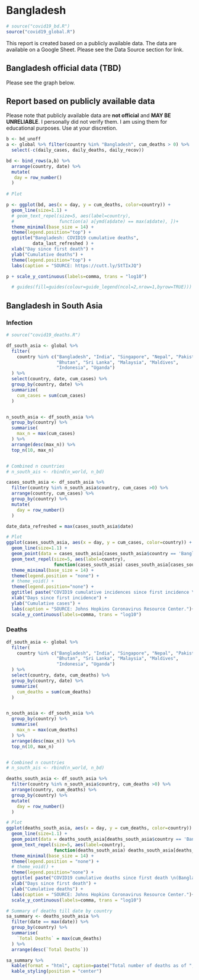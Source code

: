 
# Bangladesh {#bangladesh}

```r
# source("covid19_bd.R")
source("covid19_global.R")
```

This report is created based on a publicly available data. The data are available on a Google Sheet. Please see the Data Source section for link. 


## Bangladesh official data (TBD)

Please see the graph below.

## Report based on publicly available data

Please note that publicly available data are __not official__ and __MAY BE UNRELIABLE__. I personally did not verify them. I am using them for educational purposes. Use at your discretion.


```r

b <- bd_unoff
a <- global %>% filter(country %in% "Bangladesh", cum_deaths > 0) %>%
  select(-c(daily_cases, daily_deaths, daily_recov))

bd <- bind_rows(a,b) %>%
  arrange(country, date) %>%
  mutate(
   day = row_number()
  )
  
# Plot

p <- ggplot(bd, aes(x = day, y = cum_deaths, color=country)) +
  geom_line(size=1.1) +
  # geom_text_repel(size=5, aes(label=country),
  #                 function(a) a[ymd(a$date) == max(a$date), ])+
  theme_minimal(base_size = 14) +
  theme(legend.position="top") +
  ggtitle("Bangladesh: COVID19 cumulative deaths",
          data_last_refreshed ) +
  xlab("Day since first death") +
  ylab("Cumulative deaths") +
  theme(legend.position="top") +
  labs(caption = "SOURCE: https://cutt.ly/StTIxJQ")

p + scale_y_continuous(labels=comma, trans = "log10") 

  # guides(fill=guides(colour=guide_legend(ncol=2,nrow=1,byrow=TRUE)))

```


## Bangladesh in South Asia

### Infection

```r
# source("covid19_deaths.R")

df_south_asia <- global %>%
  filter(
    country %in% c("Bangladesh", "India", "Singapore", "Nepal", "Pakistan",
                   "Bhutan", "Sri Lanka", "Malaysia", "Maldives", 
                   "Indonesia", "Uganda")
  ) %>%
  select(country, date, cum_cases) %>%
  group_by(country, date) %>%
  summarize(
    cum_cases = sum(cum_cases)
  )


n_south_asia <- df_south_asia %>%
  group_by(country) %>%
  summarise(
    max_n = max(cum_cases)
  ) %>%
  arrange(desc(max_n)) %>%
  top_n(10, max_n)


# Combined n countries
# n_south_ais <- rbind(n_world, n_bd)

cases_south_asia <- df_south_asia %>%
  filter(country %in% n_south_asia$country, cum_cases >0) %>%
  arrange(country, cum_cases) %>%
  group_by(country) %>%
  mutate(
    day = row_number()
  )

```

```r
date_data_refreshed = max(cases_south_asia$date)

# Plot
ggplot(cases_south_asia, aes(x = day, y = cum_cases, color=country)) +
  geom_line(size=1.1) +
  geom_point(data = cases_south_asia[cases_south_asia$country == 'Bangladesh' & cases_south_asia$date==max(cases_south_asia$date), ], aes(x=day, y=cum_cases), color='red', size=5) +
  geom_text_repel(size=5, aes(label=country),
                  function(cases_south_asia) cases_south_asia[cases_south_asia$date == max(cases_south_asia$date), ])+
  theme_minimal(base_size = 14) +
  theme(legend.position = "none") +
  # theme_void() + 
  theme(legend.position="none") +
  ggtitle( paste("COVID19 cumulative incidences since first incidence \n(Bangladesh's peers)\n", date_data_refreshed)) +
  xlab("Days since first incidence") +
  ylab("Cumulative cases") +
  labs(caption = "SOURCE: Johns Hopkins Coronavirus Resource Center.")+
  scale_y_continuous(labels=comma, trans = "log10")
```



### Deaths

```r

df_south_asia <- global %>%
  filter(
    country %in% c("Bangladesh", "India", "Singapore", "Nepal", "Pakistan",
                   "Bhutan", "Sri Lanka", "Malaysia", "Maldives", 
                   "Indonesia", "Uganda")
  ) %>%
  select(country, date, cum_deaths) %>%
  group_by(country, date) %>%
  summarize(
    cum_deaths = sum(cum_deaths)
  )


n_south_asia <- df_south_asia %>%
  group_by(country) %>%
  summarise(
    max_n = max(cum_deaths)
  ) %>%
  arrange(desc(max_n)) %>%
  top_n(10, max_n)


# Combined n countries
# n_south_ais <- rbind(n_world, n_bd)

deaths_south_asia <- df_south_asia %>%
  filter(country %in% n_south_asia$country, cum_deaths >0) %>%
  arrange(country, cum_deaths) %>%
  group_by(country) %>%
  mutate(
    day = row_number()
  )


```


```r

# Plot
ggplot(deaths_south_asia, aes(x = day, y = cum_deaths, color=country)) +
  geom_line(size=1.1) +
  geom_point(data = deaths_south_asia[deaths_south_asia$country == 'Bangladesh' & deaths_south_asia$date==max(deaths_south_asia$date), ], aes(x=day, y=cum_deaths), color='red', size=5) +
  geom_text_repel(size=5, aes(label=country),
                  function(deaths_south_asia) deaths_south_asia[deaths_south_asia$date == max(deaths_south_asia$date), ])+
  theme_minimal(base_size = 14) +
  theme(legend.position = "none") +
  # theme_void() + 
  theme(legend.position="none") +
  ggtitle( paste("COVID19 cumulative deaths since first death \n(Bangladesh's peers)\n", date_data_refreshed)) +
  xlab("Days since first death") +
  ylab("Cumulative deaths") +
  labs(caption = "SOURCE: Johns Hopkins Coronavirus Resource Center.")+
  scale_y_continuous(labels=comma, trans = "log10")
```


```r

# Summary of deaths till date by country
sa_summary <- deaths_south_asia %>%
  filter(date == max(date)) %>%
  group_by(country) %>%
  summarise(
    `Total Deaths` = max(cum_deaths)
  ) %>%
  arrange(desc(`Total Deaths`))

sa_summary %>%
  kable(format = "html", caption=paste("Total number of deaths as of ", date_data_refreshed)) %>%
  kable_styling(position = "center")

```



